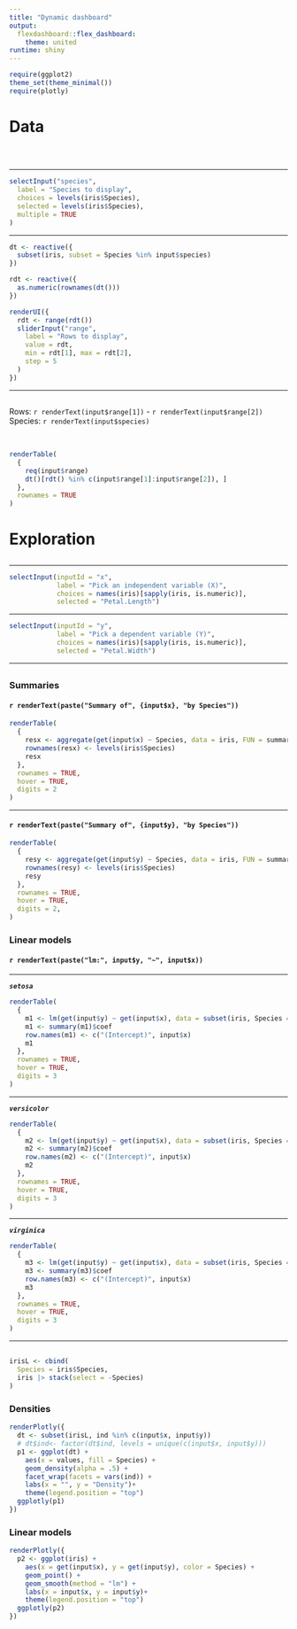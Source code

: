 ---
title: "Dynamic dashboard"
output: 
  flexdashboard::flex_dashboard:
    theme: united
runtime: shiny
---

```{r packages, include=FALSE}
require(ggplot2)
theme_set(theme_minimal())
require(plotly)
```

# Data

##  {.sidebar}

<br>

------------------------------------------------------------------------

```{r}
selectInput("species",
  label = "Species to display",
  choices = levels(iris$Species),
  selected = levels(iris$Species),
  multiple = TRUE
)
```

------------------------------------------------------------------------

```{r}
dt <- reactive({
  subset(iris, subset = Species %in% input$species)
})
```

```{r}
rdt <- reactive({
  as.numeric(rownames(dt()))
})
```

```{r}
renderUI({
  rdt <- range(rdt())
  sliderInput("range",
    label = "Rows to display",
    value = rdt,
    min = rdt[1], max = rdt[2],
    step = 5
  )
})
```

------------------------------------------------------------------------

## 

### 

Rows: `r renderText(input$range[1])` - `r renderText(input$range[2])`\
Species: `r renderText(input$species)`

<br>

```{r}
renderTable(
  {
    req(input$range)
    dt()[rdt() %in% c(input$range[1]:input$range[2]), ]
  },
  rownames = TRUE
)
```

# Exploration

##  {.sidebar data-width="150"}

------------------------------------------------------------------------

```{r}
selectInput(inputId = "x", 
            label = "Pick an independent variable (X)", 
            choices = names(iris)[sapply(iris, is.numeric)], 
            selected = "Petal.Length")
```

------------------------------------------------------------------------

```{r}
selectInput(inputId = "y",
            label = "Pick a dependent variable (Y)", 
            choices = names(iris)[sapply(iris, is.numeric)], 
            selected = "Petal.Width")
```

------------------------------------------------------------------------

##  {.tabset data-width="400"}

### Summaries {data-height="250"}

#### `r renderText(paste("Summary of", {input$x}, "by Species"))`

```{r}
renderTable(
  {
    resx <- aggregate(get(input$x) ~ Species, data = iris, FUN = summary)[[2]]
    rownames(resx) <- levels(iris$Species)
    resx
  },
  rownames = TRUE,
  hover = TRUE,
  digits = 2
)
```

------------------------------------------------------------------------

#### `r renderText(paste("Summary of", {input$y}, "by Species"))`

```{r}
renderTable(
  {
    resy <- aggregate(get(input$y) ~ Species, data = iris, FUN = summary)[[2]]
    rownames(resy) <- levels(iris$Species)
    resy
  },
  rownames = TRUE,
  hover = TRUE,
  digits = 2,
)
```

### Linear models

#### `r renderText(paste("lm:", input$y, "~", input$x))`

------------------------------------------------------------------------

***`setosa`***

```{r}
renderTable(
  {
    m1 <- lm(get(input$y) ~ get(input$x), data = subset(iris, Species == "setosa"))
    m1 <- summary(m1)$coef
    row.names(m1) <- c("(Intercept)", input$x)
    m1
  },
  rownames = TRUE,
  hover = TRUE,
  digits = 3
)
```

------------------------------------------------------------------------

***`versicolor`***

```{r}
renderTable(
  {
    m2 <- lm(get(input$y) ~ get(input$x), data = subset(iris, Species == "versicolor"))
    m2 <- summary(m2)$coef
    row.names(m2) <- c("(Intercept)", input$x)
    m2
  },
  rownames = TRUE,
  hover = TRUE,
  digits = 3
)
```

------------------------------------------------------------------------

***`virginica`***

```{r}
renderTable(
  {
    m3 <- lm(get(input$y) ~ get(input$x), data = subset(iris, Species == "virginica"))
    m3 <- summary(m3)$coef
    row.names(m3) <- c("(Intercept)", input$x)
    m3
  },
  rownames = TRUE,
  hover = TRUE,
  digits = 3
)
```

------------------------------------------------------------------------

##  {.tabset data-width="650"}

```{r, data-longer}
irisL <- cbind(
  Species = iris$Species,
  iris |> stack(select = -Species)
)
```

### Densities

```{r}
renderPlotly({
  dt <- subset(irisL, ind %in% c(input$x, input$y))
  # dt$ind<- factor(dt$ind, levels = unique(c(input$x, input$y)))
  p1 <- ggplot(dt) +
    aes(x = values, fill = Species) +
    geom_density(alpha = .5) +
    facet_wrap(facets = vars(ind)) +
    labs(x = "", y = "Density")+
    theme(legend.position = "top")
  ggplotly(p1)
})
```

### Linear models

```{r}
renderPlotly({
  p2 <- ggplot(iris) +
    aes(x = get(input$x), y = get(input$y), color = Species) +
    geom_point() +
    geom_smooth(method = "lm") +
    labs(x = input$x, y = input$y)+
    theme(legend.position = "top")
  ggplotly(p2)
})
```
